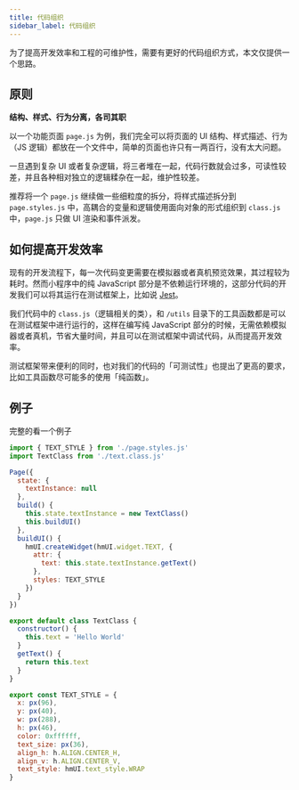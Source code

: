 ```yaml
---
title: 代码组织
sidebar_label: 代码组织
---
```


为了提高开发效率和工程的可维护性，需要有更好的代码组织方式，本文仅提供一个思路。

## 原则

**结构、样式、行为分离，各司其职**

以一个功能页面 `page.js` 为例，我们完全可以将页面的 UI 结构、样式描述、行为（JS 逻辑）都放在一个文件中，简单的页面也许只有一两百行，没有太大问题。

一旦遇到复杂 UI 或者复杂逻辑，将三者堆在一起，代码行数就会过多，可读性较差，并且各种相对独立的逻辑糅杂在一起，维护性较差。

推荐将一个 `page.js` 继续做一些细粒度的拆分，将样式描述拆分到 `page.styles.js` 中，高耦合的变量和逻辑使用面向对象的形式组织到 `class.js` 中，`page.js` 只做 UI 渲染和事件派发。

## 如何提高开发效率

现有的开发流程下，每一次代码变更需要在模拟器或者真机预览效果，其过程较为耗时。然而小程序中的纯 JavaScript 部分是不依赖运行环境的，这部分代码的开发我们可以将其运行在测试框架上，比如说 [Jest](https://jestjs.io/)。

我们代码中的 `class.js`（逻辑相关的类），和 `/utils` 目录下的工具函数都是可以在测试框架中进行运行的，这样在编写纯 JavaScript 部分的时候，无需依赖模拟器或者真机，节省大量时间，并且可以在测试框架中调试代码，从而提高开发效率。

测试框架带来便利的同时，也对我们的代码的「可测试性」也提出了更高的要求，比如工具函数尽可能多的使用「纯函数」。

## 例子

完整的看一个例子

```js title="page.js"
import { TEXT_STYLE } from './page.styles.js'
import TextClass from './text.class.js'

Page({
  state: {
    textInstance: null
  },
  build() {
    this.state.textInstance = new TextClass()
    this.buildUI()
  },
  buildUI() {
    hmUI.createWidget(hmUI.widget.TEXT, {
      attr: {
        text: this.state.textInstance.getText()
      },
      styles: TEXT_STYLE
    })
  }
})
```

```js title="class.js"
export default class TextClass {
  constructor() {
    this.text = 'Hello World'
  }
  getText() {
    return this.text
  }
}
```

```js title="page.styles.js"
export const TEXT_STYLE = {
  x: px(96),
  y: px(40),
  w: px(288),
  h: px(46),
  color: 0xffffff,
  text_size: px(36),
  align_h: h.ALIGN.CENTER_H,
  align_v: h.ALIGN.CENTER_V,
  text_style: hmUI.text_style.WRAP
}
```
